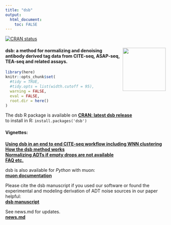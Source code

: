 ```yaml
---
title: "dsb"
output: 
  html_document:
    toc: FALSE
---
```



<!-- badges: start -->
[![CRAN status](https://www.r-pkg.org/badges/version/dsb)](https://CRAN.R-project.org/package=dsb)
<!-- badges: end -->

#### <strong> <a href='https://mattpm.github.io/dsb/'><img src='man/figures/sticker2.png' align="right" width="135" /></a>  dsb: a method for normalizing and denoising antibody derived tag data from CITE-seq, ASAP-seq, TEA-seq and related assays. </strong>

```r
library(here)
knitr::opts_chunk$set(
  #tidy = TRUE,
  #tidy.opts = list(width.cutoff = 95),
  warning = FALSE, 
  eval = FALSE,
  root.dir = here()
)
```

The dsb R package is available on [**CRAN: latest dsb release**](https://CRAN.R-project.org/package=dsb)  
to install in R: `install.packages('dsb')`  

#### Vignettes:  
[**Using dsb in an end to end CITE-seq workflow including WNN clustering**](https://cran.rstudio.com/web/packages/dsb/vignettes/end_to_end_workflow.html)  
[**How the dsb method works**](https://cran.rstudio.com/web/packages/dsb/vignettes/understanding_dsb.html)  
[**Normalizing ADTs if empty drops are not available**](https://cran.rstudio.com/web/packages/dsb/vignettes/no_empty_drops.html)  
[**FAQ etc.**](https://cran.r-project.org/web/packages/dsb/vignettes/additional_topics.html)  

dsb is also available for *Python* with muon:  
[**muon documentation**](https://muon.readthedocs.io/en/latest/omics/citeseq.html)  

Please cite the dsb manuscript if you used our software or found the experimental and modeling derivation of ADT noise sources in our paper helpful:  
[**dsb manuscript**](https://www.biorxiv.org/content/10.1101/2020.02.24.963603v3)  

See news.md for updates.  
[**news.md**](https://github.com/niaid/dsb/blob/master/NEWS.md)  
